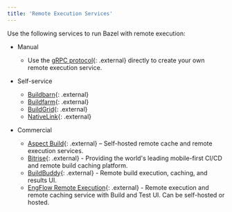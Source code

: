 ```yaml
---
title: 'Remote Execution Services'
---
```


Use the following services to run Bazel with remote execution:

*   Manual

    * Use the [gRPC protocol](https://github.com/bazelbuild/remote-apis){: .external}
      directly to create your own remote execution service.

*   Self-service

    * [Buildbarn](https://github.com/buildbarn){: .external}
    * [Buildfarm](https://github.com/bazelbuild/bazel-buildfarm){: .external}
    * [BuildGrid](https://gitlab.com/BuildGrid/buildgrid){: .external}
    * [NativeLink](https://github.com/TraceMachina/nativelink){: .external}

*   Commercial

    * [Aspect Build](https://www.aspect.build/){: .external} – Self-hosted remote cache and remote execution services.
    * [Bitrise](https://bitrise.io/why/features/mobile-build-caching-for-better-build-test-performance){: .external} - Providing the world's leading mobile-first CI/CD and remote build caching platform.
    * [BuildBuddy](https://www.buildbuddy.io){: .external} - Remote build execution,
      caching, and results UI.
    * [EngFlow Remote Execution](https://www.engflow.com){: .external} - Remote execution
      and remote caching service with Build and Test UI. Can be self-hosted or hosted.
